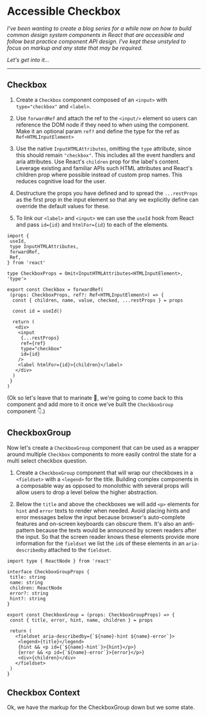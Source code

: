 
<Helmet>
  <title>Accessible Checkbox | Alizeh Khan</title>
</Helmet>

<Container>

# Accessible Checkbox

*I've been wanting to create a blog series for a while now on how to build common design system components in React that are accessible and follow best practice component API design. I've kept these unstyled to focus on markup and any state that may be required.*

*Let's get into it...*

---

## Checkbox

1. Create a `Checkbox` component composed of an `<input>` with `type="checkbox"` and `<label>`.

2. Use `forwardRef` and attach the ref to the `<input/>` element so users can reference the DOM node if they need to when using the component. Make it an optional param `ref?` and define the type for the ref as `Ref<HTMLInputElement>`

3. Use the native `InputHTMLAttributes`, omitting the `type` attribute, since this should remain `"checkbox"`. This includes all the event handlers and aria attributes. Use React's `children` prop for the label's content.
<Banner>Leverage existing and familiar APIs such HTML attributes and React's children prop where possible instead of custom prop names. This reduces cognitive load for the user.</Banner>

4. Destructure the props you have defined and to spread the `...restProps` as the first prop in the input element so that any we explicitly define can override the default values for these.

5. To link our `<label>` and `<input>` we can use the `useId` hook from React and pass `id={id}` and `htmlFor={id}` to each of the elements.

```tsx
import {
 useId,
 type InputHTMLAttributes,
 forwardRef,
 Ref,
} from 'react'

type CheckboxProps = Omit<InputHTMLAttributes<HTMLInputElement>, 'type'>

export const Checkbox = forwardRef(
 (props: CheckboxProps, ref?: Ref<HTMLInputElement>) => {
  const { children, name, value, checked, ...restProps } = props

  const id = useId()

  return (
   <div>
    <input
     {...restProps}
     ref={ref}
     type="checkbox"
     id={id}
    />
    <label htmlFor={id}>{children}</label>
   </div>
  )
 }
)
```

(Ok so let's leave that to marinate 🥩, we're going to come back to this component and add more to it once we've built the `CheckboxGroup` component 👇.)

## CheckboxGroup

Now let's create a `CheckboxGroup` component that can be used as a wrapper around multiple `Checkbox` components to more easily control the state for a multi select checkbox question.

1. Create a `CheckboxGroup` component that will wrap our checkboxes in a `<fieldset>` with a `<legend>` for the title.
<Banner>Building complex components in a composable way as opposed to monolothic with several props will allow users to drop a level below the higher abstraction.</Banner>

2. Below the `title` and above the checkboxes we will add `<p>` elements for `hint` and `error` texts to render when needed.
<Banner>Avoid placing hints and error messages below the input because browser's auto-complete features and on-screen keyboards can obscure them. It's also an anti-pattern because the texts would be announced by screen readers after the input.</Banner>
So that the screen reader knows these elements provide more information for the `fieldset` we list the `id`s of these elements in an `aria-describedby` attached to the `fieldset`.

```tsx
import type { ReactNode } from 'react'

interface CheckboxGroupProps {
 title: string
 name: string
 children: ReactNode
 error?: string
 hint?: string
}

export const CheckboxGroup = (props: CheckboxGroupProps) => {
 const { title, error, hint, name, children } = props

 return (
   <fieldset aria-describedby={`${name}-hint ${name}-error`}>
    <legend>{title}</legend>
    {hint && <p id={`${name}-hint`}>{hint}</p>}
    {error && <p id={`${name}-error`}>{error}</p>}
    <div>{children}</div>
   </fieldset>
 )
}
```

## Checkbox Context

Ok, we have the markup for the CheckboxGroup down but we some state.

</Container>
